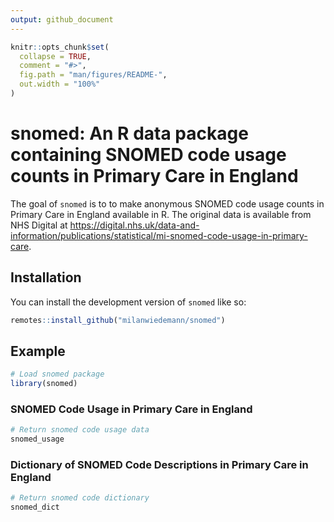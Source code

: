 ```yaml
---
output: github_document
---
```


<!-- README.md is generated from README.Rmd. Please edit that file -->

```r
knitr::opts_chunk$set(
  collapse = TRUE,
  comment = "#>",
  fig.path = "man/figures/README-",
  out.width = "100%"
)
```

# snomed: An R data package containing SNOMED code usage counts in Primary Care in England

<!-- badges: start -->

<!-- badges: end -->

The goal of `snomed` is to to make anonymous SNOMED code usage counts in Primary Care in England available in R. 
The original data is available from NHS Digital at <https://digital.nhs.uk/data-and-information/publications/statistical/mi-snomed-code-usage-in-primary-care>.

## Installation

You can install the development version of `snomed` like so:

```r
remotes::install_github("milanwiedemann/snomed")
```

## Example

```r
# Load snomed package
library(snomed)
```
### SNOMED Code Usage in Primary Care in England

```r
# Return snomed code usage data
snomed_usage
```

### Dictionary of SNOMED Code Descriptions in Primary Care in England

```r
# Return snomed code dictionary
snomed_dict
```

